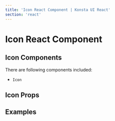 ```yaml
---
title: 'Icon React Component | Konsta UI React'
section: 'react'
---
```



# Icon React Component

## Icon Components

There are following components included:

- `Icon`

## Icon Props

<IconProps />

## Examples

<BadgeExample />

